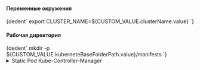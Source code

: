 


<h4>Переменные окружения</h4>
<CodeBlock language="bash">
  {dedent`
    export CLUSTER_NAME=${CUSTOM_VALUE.clusterName.value}
  `}
</CodeBlock>

<h4>Рабочая директория</h4>
<CodeBlock language="bash">
  {dedent`
    mkdir -p ${CUSTOM_VALUE.kuberneteBaseFolderPath.value}/manifests
  `}
</CodeBlock>

<details className="custom-gray-block">
<summary>Static Pod Kube-Controller-Manager</summary>

<h4>Генерация манифеста</h4>
<CodeBlock language="bash">
  {dedent`
    cat <<EOF > ${CUSTOM_VALUE.kuberneteBaseFolderPath.value}/manifests/kube-controller-manager.yaml
    apiVersion: v1
    kind: Pod
    metadata:
      creationTimestamp: null
      labels:
        component: kube-controller-manager
        tier: control-plane
      name: kube-controller-manager
      namespace: kube-system
    spec:
      containers:
      - command:
        - kube-controller-manager
        - --allocate-node-cidrs=${KUBE_CONTROLLER_MANAGER_ARGS.allocateNodeCidrs.value}
        - --allow-untagged-cloud=${KUBE_CONTROLLER_MANAGER_ARGS.allowUntaggedCloud.value}
        - --attach-detach-reconcile-sync-period=${KUBE_CONTROLLER_MANAGER_ARGS.attachDetachReconcileSyncPeriod.value}
        - --authentication-kubeconfig=${KUBE_CONTROLLER_MANAGER_ARGS.authenticationKubeconfig.value}
        - --authentication-skip-lookup=${KUBE_CONTROLLER_MANAGER_ARGS.authenticationSkipLookup.value}
        - --authentication-token-webhook-cache-ttl=${KUBE_CONTROLLER_MANAGER_ARGS.authenticationTokenWebhookCacheTtl.value}
        - --authentication-tolerate-lookup-failure=${KUBE_CONTROLLER_MANAGER_ARGS.authenticationTolerateLookupFailure.value}
        - --authorization-always-allow-paths=${KUBE_CONTROLLER_MANAGER_ARGS.authorizationAlwaysAllowPaths.value}
        - --authorization-kubeconfig=${KUBE_CONTROLLER_MANAGER_ARGS.authorizationKubeconfig.value}
        - --authorization-webhook-cache-authorized-ttl=${KUBE_CONTROLLER_MANAGER_ARGS.authorizationWebhookCacheAuthorizedTtl.value}
        - --authorization-webhook-cache-unauthorized-ttl=${KUBE_CONTROLLER_MANAGER_ARGS.authorizationWebhookCacheUnauthorizedTtl.value}
        - --bind-address=${KUBE_CONTROLLER_MANAGER_ARGS.bindAddress.value}
        - --cidr-allocator-type=${KUBE_CONTROLLER_MANAGER_ARGS.cidrAllocatorType.value}
        - --client-ca-file=${KUBE_CONTROLLER_MANAGER_ARGS.clientCaFile.value}
        - --cluster-name=${KUBE_CONTROLLER_MANAGER_ARGS.clusterName.value}
        - --cloud-provider-gce-lb-src-cidrs=${KUBE_CONTROLLER_MANAGER_ARGS.cloudProviderGceLbSrcCidrs.value}
        - --cluster-signing-cert-file=${KUBE_CONTROLLER_MANAGER_ARGS.clusterSigningCertFile.value}
        - --cluster-signing-duration=${KUBE_CONTROLLER_MANAGER_ARGS.clusterSigningDuration.value}
        - --cluster-signing-key-file=${KUBE_CONTROLLER_MANAGER_ARGS.clusterSigningKeyFile.value}
        - --concurrent-cron-job-syncs=${KUBE_CONTROLLER_MANAGER_ARGS.concurrentCronJobSyncs.value}
        - --concurrent-deployment-syncs=${KUBE_CONTROLLER_MANAGER_ARGS.concurrentDeploymentSyncs.value}
        - --concurrent-endpoint-syncs=${KUBE_CONTROLLER_MANAGER_ARGS.concurrentEndpointSyncs.value}
        - --concurrent-ephemeralvolume-syncs=${KUBE_CONTROLLER_MANAGER_ARGS.concurrentEphemeralvolumeSyncs.value}
        - --concurrent-gc-syncs=${KUBE_CONTROLLER_MANAGER_ARGS.concurrentGcSyncs.value}
        - --concurrent-horizontal-pod-autoscaler-syncs=${KUBE_CONTROLLER_MANAGER_ARGS.concurrentHorizontalPodAutoscalerSyncs.value}
        - --concurrent-job-syncs=${KUBE_CONTROLLER_MANAGER_ARGS.concurrentJobSyncs.value}
        - --concurrent-namespace-syncs=${KUBE_CONTROLLER_MANAGER_ARGS.concurrentNamespaceSyncs.value}
        - --concurrent-rc-syncs=${KUBE_CONTROLLER_MANAGER_ARGS.concurrentRcSyncs.value}
        - --concurrent-replicaset-syncs=${KUBE_CONTROLLER_MANAGER_ARGS.concurrentReplicasetSyncs.value}
        - --concurrent-resource-quota-syncs=${KUBE_CONTROLLER_MANAGER_ARGS.concurrentResourceQuotaSyncs.value}
        - --concurrent-service-endpoint-syncs=${KUBE_CONTROLLER_MANAGER_ARGS.concurrentServiceEndpointSyncs.value}
        - --concurrent-service-syncs=${KUBE_CONTROLLER_MANAGER_ARGS.concurrentServiceSyncs.value}
        - --concurrent-serviceaccount-token-syncs=${KUBE_CONTROLLER_MANAGER_ARGS.concurrentServiceaccountTokenSyncs.value}
        - --concurrent-statefulset-syncs=${KUBE_CONTROLLER_MANAGER_ARGS.concurrentStatefulsetSyncs.value}
        - --concurrent-ttl-after-finished-syncs=${KUBE_CONTROLLER_MANAGER_ARGS.concurrentTtlAfterFinishedSyncs.value}
        - --concurrent-validating-admission-policy-status-syncs=${KUBE_CONTROLLER_MANAGER_ARGS.concurrentValidatingAdmissionPolicyStatusSyncs.value}
        - --configure-cloud-routes=${KUBE_CONTROLLER_MANAGER_ARGS.configureCloudRoutes.value}
        - --contention-profiling=${KUBE_CONTROLLER_MANAGER_ARGS.contentionProfiling.value}
        - --controller-start-interval=${KUBE_CONTROLLER_MANAGER_ARGS.controllerStartInterval.value}
        - --controllers=${KUBE_CONTROLLER_MANAGER_ARGS.controllers.value}
        - --disable-attach-detach-reconcile-sync=${KUBE_CONTROLLER_MANAGER_ARGS.disableAttachDetachReconcileSync.value}
        - --disable-force-detach-on-timeout=${KUBE_CONTROLLER_MANAGER_ARGS.disableForceDetachOnTimeout.value}
        - --enable-dynamic-provisioning=${KUBE_CONTROLLER_MANAGER_ARGS.enableDynamicProvisioning.value}
        - --enable-garbage-collector=${KUBE_CONTROLLER_MANAGER_ARGS.enableGarbageCollector.value}
        - --enable-hostpath-provisioner=${KUBE_CONTROLLER_MANAGER_ARGS.enableHostpathProvisioner.value}
        - --enable-leader-migration=${KUBE_CONTROLLER_MANAGER_ARGS.enableLeaderMigration.value}
        - --endpoint-updates-batch-period=${KUBE_CONTROLLER_MANAGER_ARGS.endpointUpdatesBatchPeriod.value}
        - --endpointslice-updates-batch-period=${KUBE_CONTROLLER_MANAGER_ARGS.endpointsliceUpdatesBatchPeriod.value}
        - --feature-gates=${KUBE_CONTROLLER_MANAGER_ARGS.featureGates.value}
        - --flex-volume-plugin-dir=${KUBE_CONTROLLER_MANAGER_ARGS.flexVolumePluginDir.value}
        - --help=${KUBE_CONTROLLER_MANAGER_ARGS.help.value}
        - --horizontal-pod-autoscaler-cpu-initialization-period=${KUBE_CONTROLLER_MANAGER_ARGS.horizontalPodAutoscalerCpuInitializationPeriod.value}
        - --horizontal-pod-autoscaler-downscale-delay=${KUBE_CONTROLLER_MANAGER_ARGS.horizontalPodAutoscalerDownscaleDelay.value}
        - --horizontal-pod-autoscaler-downscale-stabilization=${KUBE_CONTROLLER_MANAGER_ARGS.horizontalPodAutoscalerDownscaleStabilization.value}
        - --horizontal-pod-autoscaler-initial-readiness-delay=${KUBE_CONTROLLER_MANAGER_ARGS.horizontalPodAutoscalerInitialReadinessDelay.value}
        - --horizontal-pod-autoscaler-sync-period=${KUBE_CONTROLLER_MANAGER_ARGS.horizontalPodAutoscalerSyncPeriod.value}
        - --horizontal-pod-autoscaler-tolerance=${KUBE_CONTROLLER_MANAGER_ARGS.horizontalPodAutoscalerTolerance.value}
        - --horizontal-pod-autoscaler-upscale-delay=${KUBE_CONTROLLER_MANAGER_ARGS.horizontalPodAutoscalerUpscaleDelay.value}
        - --http2-max-streams-per-connection=${KUBE_CONTROLLER_MANAGER_ARGS.http2MaxStreamsPerConnection.value}
        - --kube-api-burst=${KUBE_CONTROLLER_MANAGER_ARGS.kubeApiBurst.value}
        - --kube-api-content-type=${KUBE_CONTROLLER_MANAGER_ARGS.kubeApiContentType.value}
        - --kube-api-qps=${KUBE_CONTROLLER_MANAGER_ARGS.kubeApiQps.value}
        - --kubeconfig=${KUBE_CONTROLLER_MANAGER_ARGS.kubeconfig.value}
        - --large-cluster-size-threshold=${KUBE_CONTROLLER_MANAGER_ARGS.largeClusterSizeThreshold.value}
        - --leader-elect=${KUBE_CONTROLLER_MANAGER_ARGS.leaderElect.value}
        - --leader-elect-lease-duration=${KUBE_CONTROLLER_MANAGER_ARGS.leaderElectLeaseDuration.value}
        - --leader-elect-renew-deadline=${KUBE_CONTROLLER_MANAGER_ARGS.leaderElectRenewDeadline.value}
        - --leader-elect-resource-lock=${KUBE_CONTROLLER_MANAGER_ARGS.leaderElectResourceLock.value}
        - --leader-elect-resource-name=${KUBE_CONTROLLER_MANAGER_ARGS.leaderElectResourceName.value}
        - --leader-elect-resource-namespace=${KUBE_CONTROLLER_MANAGER_ARGS.leaderElectResourceNamespace.value}
        - --leader-elect-retry-period=${KUBE_CONTROLLER_MANAGER_ARGS.leaderElectRetryPeriod.value}
        - --legacy-service-account-token-clean-up-period=${KUBE_CONTROLLER_MANAGER_ARGS.legacyServiceAccountTokenCleanUpPeriod.value}
        - --log-flush-frequency=${KUBE_CONTROLLER_MANAGER_ARGS.logFlushFrequency.value}
        - --log-json-info-buffer-size=${KUBE_CONTROLLER_MANAGER_ARGS.logJsonInfoBufferSize.value}
        - --log-json-split-stream=${KUBE_CONTROLLER_MANAGER_ARGS.logJsonSplitStream.value}
        - --log-text-info-buffer-size=${KUBE_CONTROLLER_MANAGER_ARGS.logTextInfoBufferSize.value}
        - --log-text-split-stream=${KUBE_CONTROLLER_MANAGER_ARGS.logTextSplitStream.value}
        - --logging-format=${KUBE_CONTROLLER_MANAGER_ARGS.loggingFormat.value}
        - --max-endpoints-per-slice=${KUBE_CONTROLLER_MANAGER_ARGS.maxEndpointsPerSlice.value}
        - --min-resync-period=${KUBE_CONTROLLER_MANAGER_ARGS.minResyncPeriod.value}
        - --mirroring-concurrent-service-endpoint-syncs=${KUBE_CONTROLLER_MANAGER_ARGS.mirroringConcurrentServiceEndpointSyncs.value}
        - --mirroring-endpointslice-updates-batch-period=${KUBE_CONTROLLER_MANAGER_ARGS.mirroringEndpointsliceUpdatesBatchPeriod.value}
        - --mirroring-max-endpoints-per-subset=${KUBE_CONTROLLER_MANAGER_ARGS.mirroringMaxEndpointsPerSubset.value}
        - --namespace-sync-period=${KUBE_CONTROLLER_MANAGER_ARGS.namespaceSyncPeriod.value}
        - --node-cidr-mask-size=${KUBE_CONTROLLER_MANAGER_ARGS.nodeCidrMaskSize.value}
        - --node-cidr-mask-size-ipv4=${KUBE_CONTROLLER_MANAGER_ARGS.nodeCidrMaskSizeIpv4.value}
        - --node-cidr-mask-size-ipv6=${KUBE_CONTROLLER_MANAGER_ARGS.nodeCidrMaskSizeIpv6.value}
        - --node-eviction-rate=${KUBE_CONTROLLER_MANAGER_ARGS.nodeEvictionRate.value}
        - --node-monitor-grace-period=${KUBE_CONTROLLER_MANAGER_ARGS.nodeMonitorGracePeriod.value}
        - --node-monitor-period=${KUBE_CONTROLLER_MANAGER_ARGS.nodeMonitorPeriod.value}
        - --node-startup-grace-period=${KUBE_CONTROLLER_MANAGER_ARGS.nodeStartupGracePeriod.value}
        - --node-sync-period=${KUBE_CONTROLLER_MANAGER_ARGS.nodeSyncPeriod.value}
        - --permit-address-sharing=${KUBE_CONTROLLER_MANAGER_ARGS.permitAddressSharing.value}
        - --permit-port-sharing=${KUBE_CONTROLLER_MANAGER_ARGS.permitPortSharing.value}
        - --profiling=${KUBE_CONTROLLER_MANAGER_ARGS.profiling.value}
        - --pv-recycler-increment-timeout-nfs=${KUBE_CONTROLLER_MANAGER_ARGS.pvRecyclerIncrementTimeoutNfs.value}
        - --pv-recycler-minimum-timeout-hostpath=${KUBE_CONTROLLER_MANAGER_ARGS.pvRecyclerMinimumTimeoutHostpath.value}
        - --pv-recycler-minimum-timeout-nfs=${KUBE_CONTROLLER_MANAGER_ARGS.pvRecyclerMinimumTimeoutNfs.value}
        - --pv-recycler-timeout-increment-hostpath=${KUBE_CONTROLLER_MANAGER_ARGS.pvRecyclerTimeoutIncrementHostpath.value}
        - --pvclaimbinder-sync-period=${KUBE_CONTROLLER_MANAGER_ARGS.pvclaimbinderSyncPeriod.value}
        - --requestheader-client-ca-file=${KUBE_CONTROLLER_MANAGER_ARGS.requestheaderClientCaFile.value}
        - --requestheader-extra-headers-prefix=${KUBE_CONTROLLER_MANAGER_ARGS.requestheaderExtraHeadersPrefix.value}
        - --requestheader-group-headers=${KUBE_CONTROLLER_MANAGER_ARGS.requestheaderGroupHeaders.value}
        - --requestheader-username-headers=${KUBE_CONTROLLER_MANAGER_ARGS.requestheaderUsernameHeaders.value}
        - --resource-quota-sync-period=${KUBE_CONTROLLER_MANAGER_ARGS.resourceQuotaSyncPeriod.value}
        - --root-ca-file=${KUBE_CONTROLLER_MANAGER_ARGS.rootCaFile.value}
        - --route-reconciliation-period=${KUBE_CONTROLLER_MANAGER_ARGS.routeReconciliationPeriod.value}
        - --secondary-node-eviction-rate=${KUBE_CONTROLLER_MANAGER_ARGS.secondaryNodeEvictionRate.value}
        - --secure-port=${KUBE_CONTROLLER_MANAGER_ARGS.securePort.value}
        - --service-account-private-key-file=${KUBE_CONTROLLER_MANAGER_ARGS.serviceAccountPrivateKeyFile.value}
        - --terminated-pod-gc-threshold=${KUBE_CONTROLLER_MANAGER_ARGS.terminatedPodGcThreshold.value}
        - --unhealthy-zone-threshold=${KUBE_CONTROLLER_MANAGER_ARGS.unhealthyZoneThreshold.value}
        - --use-service-account-credentials=${KUBE_CONTROLLER_MANAGER_ARGS.useServiceAccountCredentials.value}
        - --v=${KUBE_CONTROLLER_MANAGER_ARGS.v.value}
        - --version=${KUBE_CONTROLLER_MANAGER_ARGS.version.value}
        - --volume-host-allow-local-loopback=${KUBE_CONTROLLER_MANAGER_ARGS.volumeHostAllowLocalLoopback.value}

        # ЕСЛИ НУЖНО ПОДКЛЮЧИТЬ CLOUD-CONTROLLER-MANAGER
        # ТРЕБУЕТСЯ РАСКОМЕНТИРОВАТЬ
        # ->
        # - --cloud-provider: "${KUBE_CONTROLLER_MANAGER_ARGS.cloudProvider.value}"

        # Не указывать если значение "" или undefined
        # - --cluster-signing-kube-apiserver-client-cert-file=${KUBE_CONTROLLER_MANAGER_ARGS.clusterSigningKubeApiserverClientCertFile.value}
        # - --cluster-signing-kube-apiserver-client-key-file=${KUBE_CONTROLLER_MANAGER_ARGS.clusterSigningKubeApiserverClientKeyFile.value}
        # - --cluster-signing-kubelet-client-cert-file=${KUBE_CONTROLLER_MANAGER_ARGS.clusterSigningKubeletClientCertFile.value}
        # - --cluster-signing-kubelet-client-key-file=${KUBE_CONTROLLER_MANAGER_ARGS.clusterSigningKubeletClientKeyFile.value}
        # - --cluster-signing-kubelet-serving-cert-file=${KUBE_CONTROLLER_MANAGER_ARGS.clusterSigningKubeletServingCertFile.value}
        # - --cluster-signing-kubelet-serving-key-file=${KUBE_CONTROLLER_MANAGER_ARGS.clusterSigningKubeletServingKeyFile.value}
        # - --cluster-signing-legacy-unknown-cert-file=${KUBE_CONTROLLER_MANAGER_ARGS.clusterSigningLegacyUnknownCertFile.value}
        # - --cluster-signing-legacy-unknown-key-file=${KUBE_CONTROLLER_MANAGER_ARGS.clusterSigningLegacyUnknownKeyFile.value}
        # - --cluster-cidr=${KUBE_CONTROLLER_MANAGER_ARGS.clusterCidr.value}
        # - --cloud-config=${KUBE_CONTROLLER_MANAGER_ARGS.cloudConfig.value}
        # - --cert-dir=${KUBE_CONTROLLER_MANAGER_ARGS.certDir.value}
        # - --allow-metric-labels-manifest=${KUBE_CONTROLLER_MANAGER_ARGS.allowMetricLabelsManifest.value}
        # - --allow-metric-labels=${KUBE_CONTROLLER_MANAGER_ARGS.allowMetricLabels.value}
        # - --disabled-metrics=${KUBE_CONTROLLER_MANAGER_ARGS.disabledMetrics.value}
        # - --leader-migration-config=${KUBE_CONTROLLER_MANAGER_ARGS.leaderMigrationConfig.value}
        # - --master=${KUBE_CONTROLLER_MANAGER_ARGS.master.value}
        # - --pv-recycler-pod-template-filepath-hostpath=${KUBE_CONTROLLER_MANAGER_ARGS.pvRecyclerPodTemplateFilepathHostpath.value}
        # - --pv-recycler-pod-template-filepath-nfs=${KUBE_CONTROLLER_MANAGER_ARGS.pvRecyclerPodTemplateFilepathNfs.value}
        # - --service-cluster-ip-range=${KUBE_CONTROLLER_MANAGER_ARGS.serviceClusterIpRange.value}
        # - --show-hidden-metrics-for-version=${KUBE_CONTROLLER_MANAGER_ARGS.showHiddenMetricsForVersion.value}
        # - --tls-cert-file=${KUBE_CONTROLLER_MANAGER_ARGS.tlsCertFile.value}
        # - --tls-cipher-suites=${KUBE_CONTROLLER_MANAGER_ARGS.tlsCipherSuites.value}
        # - --tls-min-version=${KUBE_CONTROLLER_MANAGER_ARGS.tlsMinVersion.value}
        # - --tls-private-key-file=${KUBE_CONTROLLER_MANAGER_ARGS.tlsPrivateKeyFile.value}
        # - --tls-sni-cert-key=${KUBE_CONTROLLER_MANAGER_ARGS.tlsSniCertKey.value}
        # - --vmodule=${KUBE_CONTROLLER_MANAGER_ARGS.vmodule.value}
        # - --volume-host-cidr-denylist=${KUBE_CONTROLLER_MANAGER_ARGS.volumeHostCidrDenylist.value}
        # - --external-cloud-volume-plugin=${KUBE_CONTROLLER_MANAGER_ARGS.externalCloudVolumePlugin.value}
        # - --requestheader-allowed-names=${KUBE_CONTROLLER_MANAGER_ARGS.requestheaderAllowedNames.value}
        image: ${CUSTOM_VALUE.baseDockerRegistry.value}/kube-controller-manager:${COMPONENTS_VERSION.kubernetes.value}
        imagePullPolicy: IfNotPresent
        livenessProbe:
          failureThreshold: 8
          httpGet:
            path: /healthz
            port: ${PORTS.kubeControllerManager.portNumber}
            scheme: HTTPS
          initialDelaySeconds: 10
          periodSeconds: 10
          timeoutSeconds: 15
        name: kube-controller-manager
        resources:
          requests:
            cpu: 200m
        startupProbe:
          failureThreshold: 24
          httpGet:
            path: /healthz
            port: ${PORTS.kubeControllerManager.portNumber}
            scheme: HTTPS
          initialDelaySeconds: 10
          periodSeconds: 10
          timeoutSeconds: 15
        volumeMounts:
        - mountPath: /etc/ssl/certs
          name: ca-certs
          readOnly: true
        - mountPath: /etc/ca-certificates
          name: etc-ca-certificates
          readOnly: true
        - mountPath: /etc/pki
          name: etc-pki
          readOnly: true
        - mountPath: /usr/libexec/kubernetes/kubelet-plugins/volume/exec/
          name: flexvolume-dir
        - mountPath: ${CUSTOM_VALUE.kuberneteBaseFolderPath.value}/pki
          name: k8s-certs
          readOnly: true
        - mountPath: ${CUSTOM_VALUE.kuberneteBaseFolderPath.value}/controller-manager.conf
          name: kubeconfig
          readOnly: true
        - mountPath: /usr/local/share/ca-certificates
          name: usr-local-share-ca-certificates
          readOnly: true
        - mountPath: /usr/share/ca-certificates
          name: usr-share-ca-certificates
          readOnly: true
      hostNetwork: true
      priority: 2000001000
      priorityClassName: system-node-critical
      securityContext:
        seccompProfile:
          type: RuntimeDefault
      volumes:
      - hostPath:
          path: /etc/ssl/certs
          type: DirectoryOrCreate
        name: ca-certs
      - hostPath:
          path: /etc/ca-certificates
          type: DirectoryOrCreate
        name: etc-ca-certificates
      - hostPath:
          path: /etc/pki
          type: DirectoryOrCreate
        name: etc-pki
      - hostPath:
          path: /usr/libexec/kubernetes/kubelet-plugins/volume/exec/
          type: DirectoryOrCreate
        name: flexvolume-dir
      - hostPath:
          path: ${CUSTOM_VALUE.kuberneteBaseFolderPath.value}/pki
          type: DirectoryOrCreate
        name: k8s-certs
      - hostPath:
          path: ${CUSTOM_VALUE.kuberneteBaseFolderPath.value}/controller-manager.conf
          type: FileOrCreate
        name: kubeconfig
      - hostPath:
          path: /usr/local/share/ca-certificates
          type: DirectoryOrCreate
        name: usr-local-share-ca-certificates
      - hostPath:
          path: /usr/share/ca-certificates
          type: DirectoryOrCreate
        name: usr-share-ca-certificates
    status: {}
    EOF
  `}
</CodeBlock>

</details>